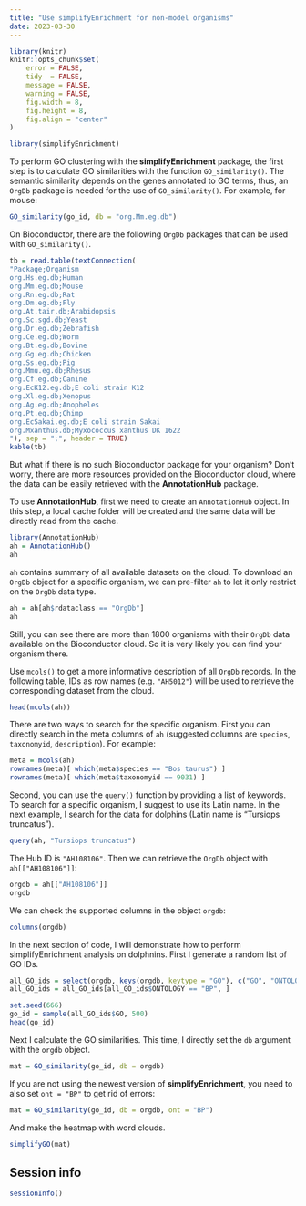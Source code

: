 ```yaml
---
title: "Use simplifyEnrichment for non-model organisms"
date: 2023-03-30
---
```


```r
library(knitr)
knitr::opts_chunk$set(
    error = FALSE,
    tidy  = FALSE,
    message = FALSE,
    warning = FALSE,
    fig.width = 8,
    fig.height = 8,
    fig.align = "center"
)
```

```r
library(simplifyEnrichment)
```

To perform GO clustering with the **simplifyEnrichment** package, the first step
is to calculate GO similarities with the function `GO_similarity()`. The semantic similarity
depends on the genes annotated to GO terms, thus, an `OrgDb` package is needed for 
the use of `GO_similarity()`. For example, for mouse:

```r
GO_similarity(go_id, db = "org.Mm.eg.db")
```

On Bioconductor, there are the following `OrgDb` packages that can be used with `GO_similarity()`.

```r
tb = read.table(textConnection(
"Package;Organism
org.Hs.eg.db;Human
org.Mm.eg.db;Mouse
org.Rn.eg.db;Rat
org.Dm.eg.db;Fly
org.At.tair.db;Arabidopsis
org.Sc.sgd.db;Yeast
org.Dr.eg.db;Zebrafish
org.Ce.eg.db;Worm
org.Bt.eg.db;Bovine
org.Gg.eg.db;Chicken
org.Ss.eg.db;Pig
org.Mmu.eg.db;Rhesus
org.Cf.eg.db;Canine
org.EcK12.eg.db;E coli strain K12
org.Xl.eg.db;Xenopus
org.Ag.eg.db;Anopheles
org.Pt.eg.db;Chimp
org.EcSakai.eg.db;E coli strain Sakai
org.Mxanthus.db;Myxococcus xanthus DK 1622
"), sep = ";", header = TRUE)
kable(tb)
```


But what if there is no such Bioconductor package for your organism? Don't worry, there are more
resources provided on the Bioconductor cloud, where the data can be easily retrieved with 
the **AnnotationHub** package.


To use **AnnotationHub**, first we need to create an `AnnotationHub` object. In this step, a local cache
folder will be created and the same data will be directly read from the cache.

```r
library(AnnotationHub)
ah = AnnotationHub()
ah
```

`ah` contains summary of all available datasets on the cloud. To download an `OrgDb` object for a specific
organism, we can pre-filter `ah` to let it only restrict on the `OrgDb` data type.


```r
ah = ah[ah$rdataclass == "OrgDb"]
ah
```

Still, you can see there are more than 1800 organisms with their `OrgDb` data available on the Bioconductor cloud.
So it is very likely you can find your organism there.

Use `mcols()` to get a more informative description of all `OrgDb` records. In the following table,
IDs as row names (e.g. `"AH5012"`) will be used to retrieve the corresponding dataset from the cloud.

```r
head(mcols(ah))
```

There are two ways to search for the specific organism. First you can directly search in the 
meta columns of `ah` (suggested columns are `species`, `taxonomyid`, `description`). For example:

```r
meta = mcols(ah)
rownames(meta)[ which(meta$species == "Bos taurus") ]
rownames(meta)[ which(meta$taxonomyid == 9031) ]
```

Second, you can use the `query()` function by providing a list of keywords. To search for a specific
organism, I suggest to use its Latin name. In the next example, I search for the data for dolphins (Latin name is "Tursiops truncatus").

```r
query(ah, "Tursiops truncatus")
```

The Hub ID is `"AH108106"`. Then we can retrieve the `OrgDb` object with `ah[["AH108106"]]`:

```r
orgdb = ah[["AH108106"]]
orgdb
```

We can check the supported columns in the object `orgdb`:

```r
columns(orgdb)
```

In the next section of code, I will demonstrate how to perform simplifyEnrichment analysis
on dolphnins. First I generate a random list of GO IDs.

```r
all_GO_ids = select(orgdb, keys(orgdb, keytype = "GO"), c("GO", "ONTOLOGY"), keytype = "GO")
all_GO_ids = all_GO_ids[all_GO_ids$ONTOLOGY == "BP", ]

set.seed(666)
go_id = sample(all_GO_ids$GO, 500)
head(go_id)
```

Next I calculate the GO similarities. This time, I directly set the `db` argument with the `orgdb` object.

```r
mat = GO_similarity(go_id, db = orgdb)
```

If you are not using the newest version of **simplifyEnrichment**, you need to also set `ont = "BP"` to get rid of errors:

```r
mat = GO_similarity(go_id, db = orgdb, ont = "BP")
```

And make the heatmap with word clouds.

```r
simplifyGO(mat)
```

## Session info

```r
sessionInfo()
```

